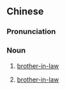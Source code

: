 ==Chinese==
{{zh-forms}}

===Pronunciation===
{{zh-pron
|c=kau5 zai2
|mn=qz:kǔ-仔/kh,tp,xm,zz:kū-仔
|cat=n
}}

===Noun===
{{zh-noun}}

# {{lb|zh|Min Nan}} [[brother-in-law]] {{gloss|wife's younger brother, sometimes generally a wife's brother}}
# {{lb|zh|Cantonese}} [[brother-in-law]] {{gloss|wife's younger brother}}